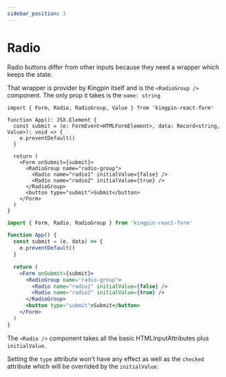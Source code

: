 ```yaml
---
sidebar_position: 3
---
```



# Radio

Radio buttons differ from other inputs because they need a wrapper which keeps the state.

That wrapper is provider by Kingpin itself and is the `<RadioGroup />` component. The only
prop it takes is the `name: string`

<Tabs>
<TabItem value="typescript" label="Typescript">

```tsx
import { Form, Radio, RadioGroup, Value } from 'kingpin-react-form'

function App(): JSX.Element {
  const submit = (e: FormEvent<HTMLFormElement>, data: Record<string, Value>): void => {
    e.preventDefault()
  }

  return (
    <Form onSubmit={submit}>
      <RadioGroup name="radio-group">
        <Radio name="radio1" initialValue={false} />
        <Radio name="radio2" initialValue={true} />
      </RadioGroup>
      <button type="submit">Submit</button>
    </Form>
  )
}
```

</TabItem>
<TabItem value="javascript" label="Javascript">

```jsx
import { Form, Radio, RadioGroup } from 'kingpin-react-form'

function App() {
  const submit = (e, data) => {
    e.preventDefault()
  }

  return (
    <Form onSubmit={submit}>
      <RadioGroup name="radio-group">
        <Radio name="radio1" initialValue={false} />
        <Radio name="radio2" initialValue={true} />
      </RadioGroup>
      <button type="submit">Submit</button>
    </Form>
  )
}
```

</TabItem>
</Tabs>

The `<Radio />` component takes all the basic HTMLInputAttributes plus `initialValue`.

Setting the `type` attribute won't have any effect as well as the `checked` attribute which will be overrided by the `initialValue`.
